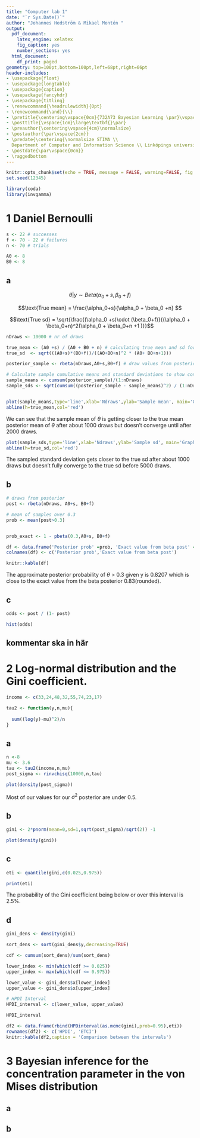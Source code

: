 ```yaml
---
title: "Computer lab 1"
date: "`r Sys.Date()`"
author: "Johannes Hedström & Mikael Montén "
output:
  pdf_document:
    latex_engine: xelatex
    fig_caption: yes
    number_sections: yes
  html_document:
    df_print: paged
geometry: top=100pt,bottom=100pt,left=68pt,right=66pt
header-includes:
- \usepackage{float}
- \usepackage{longtable}
- \usepackage{caption}
- \usepackage{fancyhdr}
- \usepackage{titling}
- \renewcommand{\headrulewidth}{0pt}
- \renewcommand{\and}{\\}
- \pretitle{\centering\vspace{0cm}{732A73 Bayesian Learning \par}\vspace{5cm}\Huge\textbf}
- \posttitle{\vspace{1cm}\large\textbf{}\par}
- \preauthor{\centering\vspace{4cm}\normalsize}
- \postauthor{\par\vspace{2cm}}
- \predate{\centering{\normalsize STIMA \\
  Department of Computer and Information Science \\ Linköpings universitet \par}}
- \postdate{\par\vspace{0cm}}
- \raggedbottom
---
```



<!-- page number pos -->
\fancyhf{}
\fancyfoot[C]{\thepage}
\pagestyle{fancy}

<!-- no page nr on first page  -->
\pagenumbering{gobble}

<!-- Anger sidbrytning -->
\clearpage

<!-- creating the table of contents -->
\setcounter{tocdepth}{3}
\tableofcontents

<!-- new page -->
\clearpage

<!-- starting the count on 1 after the contents -->
\pagenumbering{arabic}
\setcounter{page}{1}

```r
knitr::opts_chunk$set(echo = TRUE, message = FALSE, warning=FALSE, fig.width = 5, fig.height = 3, fig.align = 'center')
set.seed(12345)
```

```r
library(coda)
library(invgamma)
```


# 1 Daniel Bernoulli

```r

s <- 22 # successes
f <- 70 - 22 # failures 
n <- 70 # trials

A0 <- 8
B0 <- 8
```


## a

$$\theta | y \sim Beta (\alpha_0 + s, \beta_0 +f)$$


$$\text{True mean} = \frac{\alpha_0+s}{\alpha_0 + \beta_0 +n} $$

$$\text{True sd} = \sqrt{\frac{(\alpha_0 +s)\cdot (\beta_0+f)}{(\alpha_0 + \beta_0+n)^2(\alpha_0 + \beta_0+n +1 )}}$$

```r

nDraws <- 10000 # nr of draws

true_mean <- (A0 +s) / (A0 + B0 + n) # calculating true mean and sd for posterior dist
true_sd  <- sqrt(((A0+s)*(B0+f))/((A0+B0+n)^2 * (A0+ B0+n+1)))

posterior_sample <- rbeta(nDraws,A0+s,B0+f) # draw values from posterior

# Calculate sample cumulative means and standard deviations to show convergence
sample_means <- cumsum(posterior_sample)/(1:nDraws)
sample_sds <- sqrt(cumsum((posterior_sample - sample_means)^2) / (1:nDraws))



```


```r
plot(sample_means,type='line',xlab='Ndraws',ylab='Sample mean', main='Graph over sampled means')
abline(h=true_mean,col='red')
```

We can see that the sample mean of $\theta$ is getting closer to the true mean posterior mean of $\theta$ after about 1000 draws but doesn't converge until after 2000 draws.


```r
plot(sample_sds,type='line',xlab='Ndraws',ylab='Sample sd', main='Graph over sampled sds')
abline(h=true_sd,col='red')
```

The sampled standard deviation gets closer to the true sd after about 1000 draws but doesn't fully converge to the true sd before 5000 draws. 


## b


```r

# draws from posterior
post <- rbeta(nDraws, A0+s, B0+f)

# mean of samples over 0.3
prob <- mean(post>0.3)


prob_exact <- 1 - pbeta(0.3,A0+s, B0+f) 

df <- data.frame('Posterior prob' =prob, 'Exact value from beta post' = prob_exact)
colnames(df) <- c('Posterior prob','Exact value from beta post')

knitr::kable(df)

```

The approximate posterior probability of $\theta$ > 0.3 given y is 0.8207 which is close to the exact value from the beta posterior 0.83(rounded).

## c


```r
odds <- post / (1- post)

hist(odds)

```


## kommentar ska in här


# 2 Log-normal distribution and the Gini coefficient.


```r

income <- c(33,24,48,32,55,74,23,17)

tau2 <- function(y,n,mu){
  
  sum((log(y)-mu)^2)/n
}
```


## a

```r

n <-8
mu <- 3.6
tau <- tau2(income,n,mu)
post_sigma <- rinvchisq(10000,n,tau)
```


```r
plot(density(post_sigma))

```

Most of our values for our $\sigma^2$ posterior are under 0.5.

## b

```r
gini <- 2*pnorm(mean=0,sd=1,sqrt(post_sigma)/sqrt(2)) -1
```

```r
plot(density(gini))
```



## c

```r
eti <- quantile(gini,c(0.025,0.975))

print(eti)
```

The probability of the Gini coefficient being below or over this interval is 2.5%.

## d

```r
gini_dens <- density(gini) 

sort_dens <- sort(gini_dens$y,decreasing=TRUE)

cdf <- cumsum(sort_dens)/sum(sort_dens)

lower_index <- min(which(cdf >= 0.025))
upper_index <- max(which(cdf <= 0.975))

lower_value <- gini_dens$x[lower_index]
upper_value <- gini_dens$x[upper_index]

# HPDI Interval
HPDI_interval <- c(lower_value, upper_value)

HPDI_interval
```

```r
df2 <- data.frame(rbind(HPDinterval(as.mcmc(gini),prob=0.95),eti))
rownames(df2) <- c('HPDI', 'ETCI')
knitr::kable(df2,caption = 'Comparison between the intervals')

```






# 3  Bayesian inference for the concentration parameter in the von Mises distribution

## a

## b